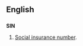 {{see|sin}}

==English==
{{wikipedia|Social insurance number}}

==={{abbreviation}}===
'''SIN'''

# {{Canada}} [[social insurance number|Social insurance number]].